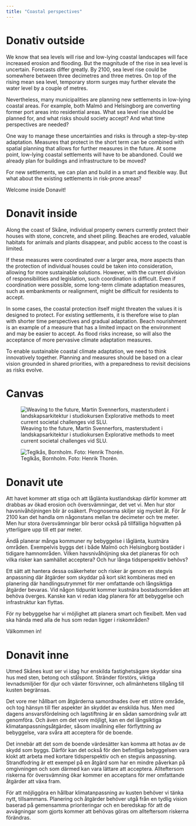 ```yaml
---
title: "Coastal perspectives"
---
```


# Donativ outside 

We know that sea levels will rise and low-lying coastal landscapes will face increased erosion and flooding. But the magnitude of the rise in sea level is uncertain. Forecasts differ greatly. By 2100, sea level rise could be somewhere between three decimetres and three metres. On top of the rising mean sea level, temporary storm surges may further elevate the water level by a couple of metres. 

Nevertheless, many municipalities are planning new settlements in low-lying coastal areas. For example, both Malmö and Helsingborg are converting former port areas into residential areas. What sea level rise should be planned for, and what risks should society accept? And what time perspectives are needed?   

One way to manage these uncertainties and risks is through a step-by-step adaptation. Measures that protect in the short term can be combined with spatial planning that allows for further measures in the future. At some point, low-lying coastal settlements will have to be abandoned. Could we already plan for buildings and infrastructure to be moved? 

For new settlements, we can plan and build in a smart and flexible way. But what about the existing settlements in risk-prone areas?  

Welcome inside Donavit! 

# Donavit inside

Along the coast of Skåne, individual property owners currently protect their houses with stone, concrete, and sheet piling. Beaches are eroded, valuable habitats for animals and plants disappear, and public access to the coast is limited. 

If these measures were coordinated over a larger area, more aspects than the protection of individual houses could be taken into consideration, allowing for more sustainable solutions. However, with the current division of responsibilities and legislation, such coordination is difficult. Even if coordination were possible, some long-term climate adaptation measures, such as embankments or realignment, might be difficult for residents to accept. 

In some cases, the coastal protection itself might threaten the values it is designed to protect. For existing settlements, it is therefore wise to plan with shorter time perspectives and gradual adaptation. Beach nourishment is an example of a measure that has a limited impact on the environment and may be easier to accept. As flood risks increase, so will also the acceptance of more pervasive climate adaptation measures. 

To enable sustainable coastal climate adaptation, we need to think innovatively together. Planning and measures should be based on a clear vision grounded in shared priorities, with a preparedness to revisit decisions as risks evolve. 

# Canvas

![Weaving to the future, Martin Svennerfors, masterstudent i landskapsarkitektur i studiokursen Explorative methods to meet current societal challenges vid SLU.](../img/donavit_ute.jpg)

![Teglkås, Bornholm. Foto: Henrik Thorén.](../img/donavit_inne.jpg)

# Donavit ute

Att havet kommer att stiga och att låglänta kustlandskap därför kommer att drabbas av ökad erosion och översvämningar, det vet vi. Men hur stor havsnivåhöjningen blir är osäkert. Prognoserna skiljer sig mycket åt. För år 2100 kan det handla om någonstans mellan tre decimeter och tre meter. Men hur stora översvämningar blir beror också på tillfälliga högvatten på ytterligare upp till ett par meter.

Ändå planerar många kommuner ny bebyggelse i låglänta, kustnära områden. Exempelvis byggs det i både Malmö och Helsingborg bostäder i tidigare hamnområden. Vilken havsnivåhöjning ska det planeras för och vilka risker kan samhället acceptera? Och hur långa tidsperspektiv behövs?

Ett sätt att hantera dessa osäkerheter och risker är genom en stegvis anpassning där åtgärder som skyddar på kort sikt kombineras med en planering där handlingsutrymmet för mer omfattande och långsiktiga åtgärder bevaras. Vid någon tidpunkt kommer kustnära bostadsområden att behöva överges. Kanske kan vi redan idag planera för att bebyggelse och infrastruktur kan flyttas.

För ny bebyggelse har vi möjlighet att planera smart och flexibelt. Men vad ska hända med alla de hus som redan ligger i riskområden?

Välkommen in!

# Donavit inne

Utmed Skånes kust ser vi idag hur enskilda fastighetsägare skyddar sina hus med sten, betong och stålspont. Stränder förstörs, viktiga levnadsmiljöer för djur och växter försvinner, och allmänhetens tillgång till kusten begränsas.

Det vore mer hållbart om åtgärderna samordnades över ett större område, och tog hänsyn till fler aspekter än skyddet av enskilda hus. Men med dagens ansvarsfördelning och lagstiftning är en sådan samordning svår att genomföra. Och även om det vore möjligt, kan en del långsiktiga klimatanpassningsåtgärder, såsom invallning eller förflyttning av bebyggelse, vara svåra att acceptera för de boende.

Det innebär att det som de boende värdesätter kan komma att hotas av de skydd som byggs. Därför kan det också för den befintliga bebyggelsen vara klokt att arbeta med kortare tidsperspektiv och en stegvis anpassning. Strandfodring är ett exempel på en åtgärd som har en mindre påverkan på omgivningen och som därmed kan vara lättare att acceptera. Allteftersom riskerna för översvämning ökar kommer en acceptans för mer omfattande åtgärder att växa fram.

För att möjliggöra en hållbar klimatanpassning av kusten behöver vi tänka nytt, tillsammans. Planering och åtgärder behöver utgå från en tydlig vision baserad på gemensamma prioriteringar och en beredskap för att de avvägningar som gjorts kommer att behövas göras om allteftersom riskerna förändras.

